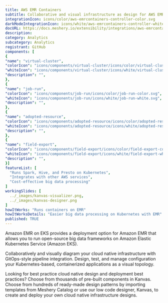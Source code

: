 ```yaml
---
title: AWS EMR Containers
subtitle: Collaborative and visual infrastructure as design for AWS EMR Containers
integrationIcon: icons/color/aws-emrcontainers-controller-color.svg
darkModeIntegrationIcon: icons/white/aws-emrcontainers-controller-white.svg
docURL: https://docs.meshery.io/extensibility/integrations/aws-emrcontainers-controller
description: 
category: Analytics
subcategory: Analytics
registrant: GitHub
components: [
{
"name": "virtual-cluster",
"colorIcon": "icons/components/virtual-cluster/icons/color/virtual-cluster-color.svg",
"whiteIcon": "icons/components/virtual-cluster/icons/white/virtual-cluster-white.svg",
"description": "",
},
{
"name": "job-run",
"colorIcon": "icons/components/job-run/icons/color/job-run-color.svg",
"whiteIcon": "icons/components/job-run/icons/white/job-run-white.svg",
"description": "",
},
{
"name": "adopted-resource",
"colorIcon": "icons/components/adopted-resource/icons/color/adopted-resource-color.svg",
"whiteIcon": "icons/components/adopted-resource/icons/white/adopted-resource-white.svg",
"description": "",
},
{
"name": "field-export",
"colorIcon": "icons/components/field-export/icons/color/field-export-color.svg",
"whiteIcon": "icons/components/field-export/icons/white/field-export-white.svg",
"description": "",
}]
featureList: [
  "Runs Spark, Hive, and Presto on Kubernetes",
  "Integrates with other AWS services",
  "Cost-effective big data processing"
]
workingSlides: [
  ../_images/kanvas-visualizer.png,
  ../_images/kanvas-designer.png
]
howItWorks: "Runs containers on EMR"
howItWorksDetails: "Easier big data processing on Kubernetes with EMR"
published: TRUE
---
```

<p>
Amazon EMR on EKS provides a deployment option for Amazon EMR that allows you to run open-source big data frameworks on Amazon Elastic Kubernetes Service (Amazon EKS).
</p>
<p>
    Collaboratively and visually diagram your cloud native infrastructure with GitOps-style pipeline integration. Design, test, and manage configuration your Kubernetes-based, containerized applications as a visual topology.
</p>
<p>
    Looking for best practice cloud native design and deployment best practices? Choose from thousands of pre-built components in Kanvas. Choose from hundreds of ready-made design patterns by importing templates from Meshery Catalog or use our low code designer, Kanvas, to create and deploy your own cloud native infrastructure designs.
</p>
